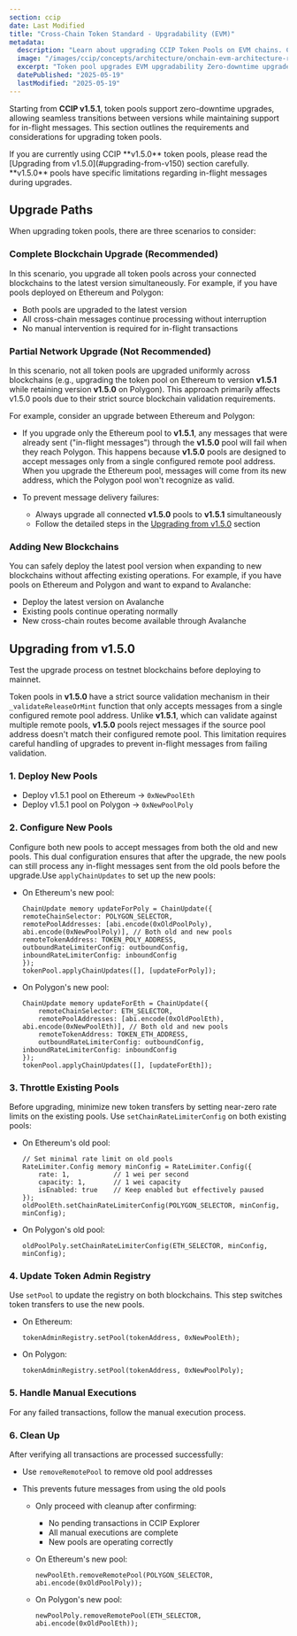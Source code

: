 ```yaml
---
section: ccip
date: Last Modified
title: "Cross-Chain Token Standard - Upgradability (EVM)"
metadata:
  description: "Learn about upgrading CCIP Token Pools on EVM chains. Covers zero-downtime upgrades from v1.5.1+, upgrade paths, and steps for migrating from v1.5.0 pools."
  image: "/images/ccip/concepts/architecture/onchain-evm-architecture-registry.jpg"
  excerpt: "Token pool upgrades EVM upgradability Zero-downtime upgrades CCIP v1.5.1 Pool migration In-flight messages Remote pool addresses Upgrade paths Contract upgrades Version migration"
  datePublished: "2025-05-19"
  lastModified: "2025-05-19"
---
```



Starting from **CCIP v1.5.1**, token pools support zero-downtime upgrades, allowing seamless transitions between versions while maintaining support for in-flight messages. This section outlines the requirements and considerations for upgrading token pools.

<Aside type="caution" title="Upgrading from v1.5.0">
  If you are currently using CCIP **v1.5.0** token pools, please read the [Upgrading from v1.5.0](#upgrading-from-v150)
  section carefully. **v1.5.0** pools have specific limitations regarding in-flight messages during upgrades.
</Aside>

## Upgrade Paths

When upgrading token pools, there are three scenarios to consider:

### Complete Blockchain Upgrade (Recommended)

In this scenario, you upgrade all token pools across your connected blockchains to the latest version simultaneously. For example, if you have pools deployed on Ethereum and Polygon:

- Both pools are upgraded to the latest version
- All cross-chain messages continue processing without interruption
- No manual intervention is required for in-flight transactions

### Partial Network Upgrade (Not Recommended)

In this scenario, not all token pools are upgraded uniformly across blockchains (e.g., upgrading the token pool on Ethereum to version **v1.5.1** while retaining version **v1.5.0** on Polygon). This approach primarily affects v1.5.0 pools due to their strict source blockchain validation requirements.

For example, consider an upgrade between Ethereum and Polygon:

- If you upgrade only the Ethereum pool to **v1.5.1**, any messages that were already sent ("in-flight messages") through the **v1.5.0** pool will fail when they reach Polygon. This happens because **v1.5.0** pools are designed to accept messages only from a single configured remote pool address. When you upgrade the Ethereum pool, messages will come from its new address, which the Polygon pool won't recognize as valid.

- To prevent message delivery failures:
  - Always upgrade all connected **v1.5.0** pools to **v1.5.1** simultaneously
  - Follow the detailed steps in the [Upgrading from v1.5.0](#upgrading-from-v150) section

### Adding New Blockchains

You can safely deploy the latest pool version when expanding to new blockchains without affecting existing operations. For example, if you have pools on Ethereum and Polygon and want to expand to Avalanche:

- Deploy the latest version on Avalanche
- Existing pools continue operating normally
- New cross-chain routes become available through Avalanche

## Upgrading from v1.5.0

<Aside type="caution" title="Test upgrades on Testnets">
  Test the upgrade process on testnet blockchains before deploying to mainnet.
</Aside>

Token pools in **v1.5.0** have a strict source validation mechanism in their `_validateReleaseOrMint` function that only accepts messages from a single configured remote pool address. Unlike **v1.5.1**, which can validate against multiple remote pools, **v1.5.0** pools reject messages if the source pool address doesn't match their configured remote pool. This limitation requires careful handling of upgrades to prevent in-flight messages from failing validation.

### 1. **Deploy New Pools**

- Deploy v1.5.1 pool on Ethereum -> `0xNewPoolEth`
- Deploy v1.5.1 pool on Polygon -> `0xNewPoolPoly`

### 2. **Configure New Pools**

Configure both new pools to accept messages from both the old and new pools. This dual configuration ensures that after the upgrade, the new pools can still process any in-flight messages sent from the old pools before the upgrade.Use `applyChainUpdates` to set up the new pools:

- On Ethereum's new pool:

  ```solidity
  ChainUpdate memory updateForPoly = ChainUpdate({
  remoteChainSelector: POLYGON_SELECTOR,
  remotePoolAddresses: [abi.encode(0xOldPoolPoly), abi.encode(0xNewPoolPoly)], // Both old and new pools
  remoteTokenAddress: TOKEN_POLY_ADDRESS,
  outboundRateLimiterConfig: outboundConfig,
  inboundRateLimiterConfig: inboundConfig
  });
  tokenPool.applyChainUpdates([], [updateForPoly]);
  ```

- On Polygon's new pool:

  ```solidity
  ChainUpdate memory updateForEth = ChainUpdate({
      remoteChainSelector: ETH_SELECTOR,
      remotePoolAddresses: [abi.encode(0xOldPoolEth), abi.encode(0xNewPoolEth)], // Both old and new pools
      remoteTokenAddress: TOKEN_ETH_ADDRESS,
      outboundRateLimiterConfig: outboundConfig,
  inboundRateLimiterConfig: inboundConfig
  });
  tokenPool.applyChainUpdates([], [updateForEth]);
  ```

### 3. **Throttle Existing Pools**

Before upgrading, minimize new token transfers by setting near-zero rate limits on the existing pools. Use `setChainRateLimiterConfig` on both existing pools:

- On Ethereum's old pool:

  ```solidity
  // Set minimal rate limit on old pools
  RateLimiter.Config memory minConfig = RateLimiter.Config({
      rate: 1,           // 1 wei per second
      capacity: 1,       // 1 wei capacity
      isEnabled: true    // Keep enabled but effectively paused
  });
  oldPoolEth.setChainRateLimiterConfig(POLYGON_SELECTOR, minConfig, minConfig);
  ```

- On Polygon's old pool:

  ```solidity
  oldPoolPoly.setChainRateLimiterConfig(ETH_SELECTOR, minConfig, minConfig);
  ```

### 4. **Update Token Admin Registry**

Use `setPool` to update the registry on both blockchains. This step switches token transfers to use the new pools.

- On Ethereum:

  ```solidity
  tokenAdminRegistry.setPool(tokenAddress, 0xNewPoolEth);
  ```

- On Polygon:

  ```solidity
  tokenAdminRegistry.setPool(tokenAddress, 0xNewPoolPoly);
  ```

### 5. **Handle Manual Executions**

For any failed transactions, follow the manual execution process.

### 6. **Clean Up**

After verifying all transactions are processed successfully:

- Use `removeRemotePool` to remove old pool addresses
- This prevents future messages from using the old pools

  - Only proceed with cleanup after confirming:

    - No pending transactions in CCIP Explorer
    - All manual executions are complete
    - New pools are operating correctly

  - On Ethereum's new pool:

    ```solidity
    newPoolEth.removeRemotePool(POLYGON_SELECTOR, abi.encode(0xOldPoolPoly));
    ```

  - On Polygon's new pool:

    ```solidity
    newPoolPoly.removeRemotePool(ETH_SELECTOR, abi.encode(0xOldPoolEth));
    ```

